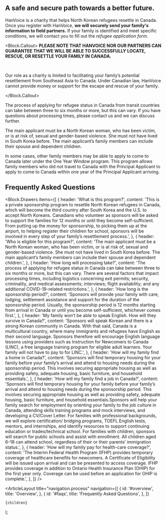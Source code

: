 
<h2 id="overview">A safe and secure path towards a better future.</h2>

HanVoice is a charity that helps North Korean refugees resettle in Canada. Once you register with HanVoice, **we will securely send your family's information to field partners.** If your family is identified and meet specific conditions, we will contact you to fill out the _refugee application form_.

<Block.Callout>
**PLEASE NOTE THAT HANVOICE NOR OUR PARTNERS CAN GUARANTEE THAT WE WILL BE ABLE TO SUCCESSFULLY LOCATE, RESCUE, OR RESETTLE YOUR FAMILY IN CANADA.**

<br />

Our role as a charity is limited to facilitating your family’s potential resettlement from Southeast Asia to Canada. Under Canadian law, HanVoice cannot provide money or support for the escape and rescue of your family.

</Block.Callout>

The process of applying for refugee status in Canada from transit countries can take between three to six months or more, but this can vary. If you have questions about processing times, please contact us and we can discuss further.

The main applicant must be a North Korean woman, who has been victim, or is at risk of, sexual and gender-based violence. She must not have lived in South Korea before. The main applicant’s family members can include their spouse and dependent children.

In some cases, other family members may be able to apply to come to Canada later under the One Year Window program. This program allows family members who did not travel to Canada with the Principal Applicant to apply to come to Canada within one year of the Principal Applicant arriving.

<h2 id="faqs">Frequently Asked Questions</h2>

<Block.Drawers
  items={[
    {
      header: 'What is this program?',
      content:
        'This is a private sponsorship program to resettle North Korean refugees in Canada, which will become the third country after South Korea and the U.S. to accept North Koreans. Canadians who volunteer as sponsors will be asked to support the families for 12 months or until they become self-sufficient. From putting up the money for sponsorship, to picking them up at the airport, to helping register their children for school, sponsors will be involved in every step of your family’s resettlement process.',
    },
    {
      header: 'Who is eligible for this program?',
      content:
        'The main applicant must be a North Korean woman, who has been victim, or is at risk of, sexual and gender-based violence. She must not have lived in South Korea before. The main applicant’s family members can include their spouse and dependent children.',
    },
    {
      header: 'How long will processing take?',
      content:
        'The process of applying for refugee status in Canada can take between three to six months or more, but this can vary. There are several factors that impact processing times, including logistics concerning exit permits; security, criminality, and medical assessments; interviews; flight availability; and any additional COVID-19-related restrictions.',
    },
    {
      header: 'How long is the sponsorship period?',
      content:
        'Sponsors will provide your family with care, lodging, settlement assistance and support for the duration of the sponsorship period. Usually, the sponsorship period is 12 months starting from arrival in Canada or until you become self-sufficient, whichever comes first.',
    },
    {
      header: 'My family won’t be able to speak English. How will they survive in Canada?',
      content:
        'Sponsors will speak Korean and there is a strong Korean community in Canada. With that said, Canada is a multicultural country, where many immigrants and refugees have English as their second language. Sponsors therefore will encourage English language lessons using providers such as Instruction for Newcomers to Canada (LINC), a free language training program for eligible adult learners. Your family will not have to pay to for LINC.',
    },
    {
      header: 'How will my family find a home in Canada?',
      content:
        'Sponsors will find temporary housing for your family before your family’s arrival and attend to housing needs during the sponsorship period. This involves securing appropriate housing as well as providing safety, adequate housing, basic furniture, and household essentials.',
    },
    {
      header: 'How will my family find a job in Canada?',
      content:
        'Sponsors will find temporary housing for your family before your family’s arrival and attend to housing needs during the sponsorship period. This involves securing appropriate housing as well as providing safety, adequate housing, basic furniture, and household essentials.Sponsors will help your family search for employment by orienting your family to the job culture in Canada, attending skills training programs and mock interviews, and developing a CV/Cover Letter. For families with professional backgrounds, we will explore certification/ bridging programs, TOEFL English tests, mentors, and internships, and identify resources to support continuing education or trades/technical school. For families with children, sponsors will search for public schools and assist with enrollment. All children aged 6–18 can attend school, regardless of their or their parents’ immigration status.',
    },
    {
      header: 'How will my family pay for health-care coverage?',
      content:
        'The Interim Federal Health Program (IFHP) provides temporary coverage of healthcare benefits for newcomers. A Certificate of Eligibility will be issued upon arrival and can be presented to access coverage. IFHP provides coverage in addition to Ontario Health Insurance Plan (OHIP) for the first year only. Coverage can be used before an application for OHIP is complete.',
    },
  ]}
/>

  <ArticleLayout
    title="navigation.process"
    navigation={[
      {
        id: '#overview',
        title: 'Overview',
      },
      {
        id: '#faqs',
        title: 'Frequently Asked Questions',
      },
    ]}
  >
    {children}
  </ArticleLayout>
);
